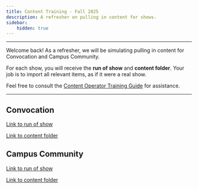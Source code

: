 ```yaml
---
title: Content Training - Fall 2025
description: A refresher on pulling in content for shows.
sidebar:
    hidden: true
---
```


---
Welcome back! As a refresher, we will be simulating pulling in content for Convocation and Campus Community.

For each show, you will receive the **run of show** and **content folder**. Your job is to import all relevant items, as if it were a real show.

Feel free to consult the [Content Operator Training Guide](http://liberty-broadcast-experience.github.io/portal/video/control-room/content-operator/) for assistance.

---
## Convocation
[Link to run of show](https://raw.githubusercontent.com/Liberty-Broadcast-Experience/img/refs/heads/main/20250305_Convocation_ROS.png)

[Link to content folder](https://www.dropbox.com/scl/fo/7oz5rb89jnotm0kb7n6zp/ANWNa78vw6yvlwh9_Bo2ZKQ/03.05%20-%20Bethany%20Hamilton?rlkey=s7qmn0cdkgfom07n0oon536vx&subfolder_nav_tracking=1&st=11qicler&dl=0)

## Campus Community
[Link to run of show](https://raw.githubusercontent.com/Liberty-Broadcast-Experience/img/refs/heads/main/20250416_CampusCommunity_ROS.png)

[Link to content folder](https://www.dropbox.com/scl/fo/mi8cvj5j9aq5wuwsbz85c/ADtsFlAXQ2T218lLPZYmN20/04.16%20-%20Jonathan%20Falwell?rlkey=nx1vcasqocsocwfl6kdknutgs&e=1&st=fr5lmorw&subfolder_nav_tracking=1&dl=0)